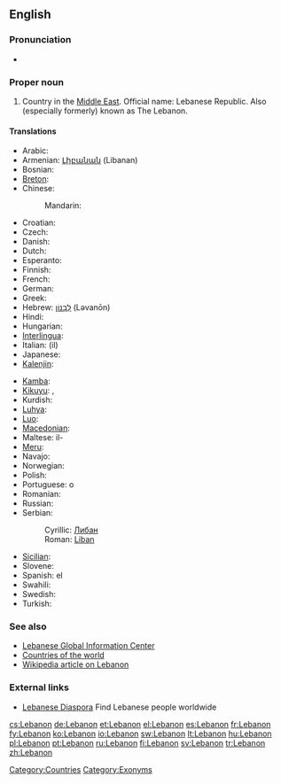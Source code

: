 ==English==
{{wikipedia}}

===Pronunciation===
* {{audio|En-US-Lebanon.ogg|Audio}}

===Proper noun===
{{en-proper noun}}

# Country in the [[Middle East]].  Official name: Lebanese Republic.  Also (especially formerly) known as The Lebanon.

====Translations====
{{trans-top|Lebanese Republic}}
* Arabic: {{t-|ar|لبنان|m|tr=lubnān}}
* Armenian: [[Լիբանան]] (Libanan)
* Bosnian: {{t-|bs|Liban|m}}
* [[Breton]]: {{t-|br|Liban|xs=Breton}}
* Chinese:
*: Mandarin: {{t|cmn|黎巴嫩|tr=Líbānèn|sc=Hani}}
* Croatian: {{t+|hr|Libanon|m}}
* Czech: {{t-|cs|Libanon|m}}
* Danish: {{t-|da|Libanon}}
* Dutch: {{t+|nl|Libanon}}
* Esperanto: {{t-|eo|Libano|xs=Esperanto}}
* Finnish: {{t+|fi|Libanon}}
* French: {{t+|fr|Liban|m}}
* German: {{t+|de|Libanon|m}}
* Greek: {{t+|el|Λίβανος|m|tr=Lívanos}}
* Hebrew: [[לבנון|לְבָנוֹן]] (Ləvanōn)
* Hindi: {{t|hi|लेबनान|tr=lebanān|xs=Hindi}}
* Hungarian: {{t+|hu|Libanon}}
* [[Interlingua]]: {{t-|ia|Libano|xs=Interlingua}}
* Italian: (il) {{t-|it|Libano|m}}
* Japanese: {{t+|ja|レバノン|tr=Rebanon}}
* [[Kalenjin]]: {{tø|kln|Lebanon}}
{{trans-mid}}
* [[Kamba]]: {{tø|kam|Lebanon}}
* [[Kikuyu]]: {{tø|ki|Lebanon}},  {{tø|ki|Lebanon}}
* Kurdish: {{ku-Arab|[[لوبنان]]}}
* [[Luhya]]: {{tø|luy|Lebanon}}
* [[Luo]]: {{tø|luo|Lebanon}}
* [[Macedonian]]: {{t+|mk|Либан|m|tr=Líban}}
* Maltese: il-{{t|mt|Libanu|xs=Maltese}}
* [[Meru]]: {{tø|mer|Lebanon}}
* Navajo: {{tø|nv|Łíbanoo}}
* Norwegian: {{t+|no|Libanon}}
* Polish: {{t+|pl|Liban}}
* Portuguese: o {{t+|pt|Líbano|m}}
* Romanian: {{t-|ro|Liban|m}}
* Russian: {{t|ru|Ливан|m|tr=Liván}}
* Serbian:
*: Cyrillic: [[Либан#Serbian|Либан]] {{m}}
*: Roman: [[Liban#Serbian|Liban]] {{m}}
* [[Sicilian]]: {{t-|scn|Lìbbanu|m|xs=Sicilian}}
* Slovene: {{t+|sl|Libanon|m}}
* Spanish: el {{t+|es|Líbano|m}}
* Swahili: {{t+|sw|Lebanon|xs=Swahili}}
* Swedish: {{t+|sv|Libanon}}
* Turkish: {{t+|tr|Lübnan}}
{{trans-bottom}}

===See also===
* [http://www.lgic.org Lebanese Global Information Center]
* [[Appendix:Countries of the world|Countries of the world]]
* [[w:Lebanon|Wikipedia article on Lebanon]]

===External links===
* [http://leb.org/ Lebanese Diaspora] Find Lebanese people worldwide

[[Category:Countries]]
[[Category:Exonyms]]

[[cs:Lebanon]]
[[de:Lebanon]]
[[et:Lebanon]]
[[el:Lebanon]]
[[es:Lebanon]]
[[fr:Lebanon]]
[[fy:Lebanon]]
[[ko:Lebanon]]
[[io:Lebanon]]
[[sw:Lebanon]]
[[lt:Lebanon]]
[[hu:Lebanon]]
[[pl:Lebanon]]
[[pt:Lebanon]]
[[ru:Lebanon]]
[[fi:Lebanon]]
[[sv:Lebanon]]
[[tr:Lebanon]]
[[zh:Lebanon]]